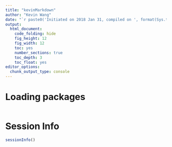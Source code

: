 ```yaml
---
title: "kevinMarkdown"
author: "Kevin Wang"
date: "`r paste0('Initiated on 2018 Jan 31, compiled on ', format(Sys.time(), '%Y %b %d'))`"
output:
  html_document:
    code_folding: hide
    fig_height: 12
    fig_width: 12
    toc: yes
    number_sections: true
    toc_depth: 3
    toc_float: yes
editor_options: 
  chunk_output_type: console
---
```


# Loading packages
```r

```





# Session Info
```r
sessionInfo()
```

